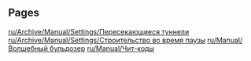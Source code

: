 
== Pages ==
[[ru/Archive/Manual/Settings/Пересекающиеся туннели]]
[[ru/Archive/Manual/Settings/Строительство во время паузы]]
[[ru/Manual/Волшебный бульдозер]]
[[ru/Manual/Чит-коды]]
